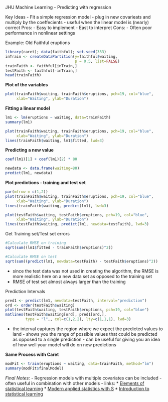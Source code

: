 JHU Machine Learning - Predicting with regression

Key Ideas
- Fit a simple regression model
- plug in new covarieats and multiply by the coeffecients
- useful when the linear model is (nearly) correct
Pros:
- Easy to implement
- East to interpret
Cons:
- Often poor performance in nonlinear settings

Example: Old Faithful eruptions

```r
library(caret); data(faithful); set.seed(333)
inTrain <- createDataPartition(y=faithful$waiting,
                               p = 0.5, list=FALSE)
trainFaith <- faithful[inTrain,]
testFaith <- faithful[-inTrain,]
head(trainFaith)
```

**Plot of the variables**
```r
plot(trainFaith$waiting, trainFaith$eruptions, pch=19, col="blue", 
     xlab="Waiting", ylab="Duration")
```

**Fitting a linear model**
```r
lm1 <- lm(eruptions ~ waiting, data=trainFaith)
summary(lm1)
```
```r
plot(trainFaith$waiting, trainFaith$eruptions, pch=19, col="blue", 
     xlab="Waiting", ylab="Duration")
lines(trainFaith$waiting, lm1$fitted, lwd=3)
```

**Predicting a new value**

```r
coef(lm1)[1] + coef(lm1)[2] * 80
```
```r
newdata <- data.frame(waiting=80)
predict(lm1, newdata)
```

**Plot predictions - training and test set**
```r
par(mfrow = c(1,2))
plot(trainFaith$waiting, trainFaith$eruptions, pch=19, col="blue", 
     xlab="Waiting", ylab="Duration")
lines(trainFaith$waiting, predict(lm1), lwd=3)

plot(testFaith$waiting, testFaith$eruptions, pch=19, col="blue", 
     xlab="Waiting", ylab="Duration")
lines(testFaith$waiting, predict(lm1, newdata=testFaith), lwd=3)

```

Get Training set/Test set errors
```r
#Calculate RMSE on training
sqrt(sum((lm1$fitted - trainFaith$eruptions)^2))
```
```r
#Calculate RMSE on test
sqrt(sum((predict(lm1, newdata=testFaith) - testFaith$eruptions)^2))
```

- since the test data was not used in creating the algorithm, the RMSE is more realistic here on a new data set as opposed to the training set
- RMSE of test set almost always larger than the training

Prediction Intervals
```r
pred1 <- predict(lm1, newdata=testFaith, interval="prediction")
ord <- order(testFaith$waiting)
plot(testFaith$waiting, testFaith$eruptions, pch=19, col="blue")
matlines(testFaith$waiting[ord], pred1[ord,], 
         type = "l",, col=c(1,2,2), lty=c(1,1,1), lwd=3)
```
- the interval captures the region where we expect the predicted values to land
        - shows you the range of possible values that could be predicted as opposed
        to a single prediction
        - can be useful for giving you an idea of how well your model will do on new 
        predictions
        
**Same Process with Caret**
```r
modFit <- train(eruptions ~ waiting, data=trainFaith, method="lm")
summary(modFit$finalModel)
```

*Final Notes:*
- Regression models with multiple covariates can be included
- often useful in combination with other models
- links:
* [Elements of statistical learning](http://www-stat.stanford.edu/~tibs/ElemStatLearn/)
* [Modern applied statistics with S](http://www.amazon.com/Modern-Applied-Statistics-W-N-Venables/dp/0387954570)
* [Introduction to statistical learning](http://www-bcf.usc.edu/~gareth/ISL/)
